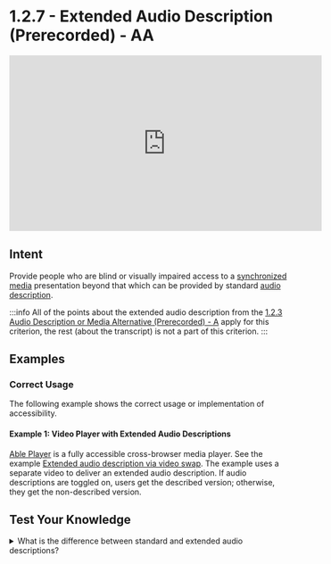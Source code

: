 # 1.2.7 - Extended Audio Description (Prerecorded) - AA

<iframe width="560" height="315" src="https://www.youtube.com/embed/phVjEbDUIpE" title="1.2.7 - Extended Audio Description (Prerecorded) - WCAG Documents" frameBorder="0" allow="accelerometer; autoplay; clipboard-write; encrypted-media; gyroscope; picture-in-picture" allowFullscreen></iframe>

## Intent

Provide people who are blind or visually impaired access to a [synchronized media](/docs/wcag-documents/glossary-of-terms#synchronized-media) presentation beyond that which can be provided by standard [audio description](/docs/wcag-documents/glossary-of-terms#audio-descriptions).

:::info
All of the points about the extended audio description from the [1.2.3 Audio Description or Media Alternative (Prerecorded) - A](./1.2.3-audio-description-or-media-alternative-prerecorded.mdx) apply for this criterion, the rest (about the transcript) is not a part of this criterion.
:::

## Examples

### Correct Usage

The following example shows the correct usage or implementation of accessibility.

#### Example 1: Video Player with Extended Audio Descriptions

[Able Player](https://ableplayer.github.io/ableplayer/) is a fully accessible cross-browser media player. See the example [Extended audio description via video swap](https://ableplayer.github.io/ableplayer/demos/desc4.html).
The example uses a separate video to deliver an extended audio description. If audio descriptions are toggled on, users get the described version; otherwise, they get the non-described version.

## Test Your Knowledge

<details>
	<summary><span>What is the difference between standard and extended audio descriptions?</span></summary>
  Standard audio description provides a basic narration of the visual elements of a video and is inserted into natural pauses in the audio. Extended audio description is more detailed, providing additional information about what is happening in the video, and it usually requires pauses in the video to accommodate the extra information.
</details>
